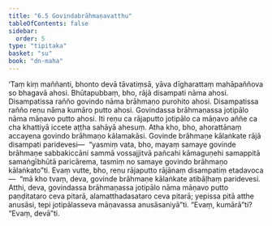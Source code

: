 ```yaml
---
title: "6.5 Govindabrāhmaṇavatthu"
tableOfContents: false
sidebar:
  order: 5
type: "tipitaka"
basket: "su"
book: "dn-maha"
---
```



<DynamicBreadcrumb />

<Division number="304" book="dn-maha" bookNo="7" page="186">

<Paragraph number="684" book="dn-maha">
‘Taṃ kiṃ maññanti, bhonto devā tāvatiṃsā, yāva dīgharattaṃ mahāpaññova so bhagavā ahosi.
</Paragraph>

<Paragraph number="685" book="dn-maha">
Bhūtapubbaṃ, bho, rājā disampati nāma ahosi. Disampatissa rañño govindo nāma brāhmaṇo purohito ahosi. Disampatissa rañño reṇu nāma kumāro putto ahosi. Govindassa brāhmaṇassa jotipālo nāma māṇavo putto ahosi. Iti reṇu ca rājaputto jotipālo ca māṇavo aññe ca cha khattiyā iccete aṭṭha sahāyā ahesuṃ. Atha kho, bho, ahorattānaṃ accayena govindo brāhmaṇo kālamakāsi. Govinde brāhmaṇe kālaṅkate rājā disampati paridevesi—  “yasmiṃ vata, bho, mayaṃ samaye govinde brāhmaṇe sabbakiccāni sammā vossajjitvā pañcahi kāmaguṇehi samappitā samaṅgībhūtā paricārema, tasmiṃ no samaye govindo brāhmaṇo kālaṅkato”ti. Evaṃ vutte, bho, reṇu rājaputto rājānaṃ disampatiṃ etadavoca—  “mā kho tvaṃ, deva, govinde brāhmaṇe kālaṅkate atibāḷhaṃ paridevesi. Atthi, deva, govindassa brāhmaṇassa jotipālo nāma māṇavo putto paṇḍitataro ceva pitarā, alamatthadasataro ceva pitarā; yepissa pitā atthe anusāsi, tepi jotipālasseva māṇavassa anusāsaniyā”ti. “Evaṃ, kumārā”ti? “Evaṃ, devā”ti.
</Paragraph>
</Division>